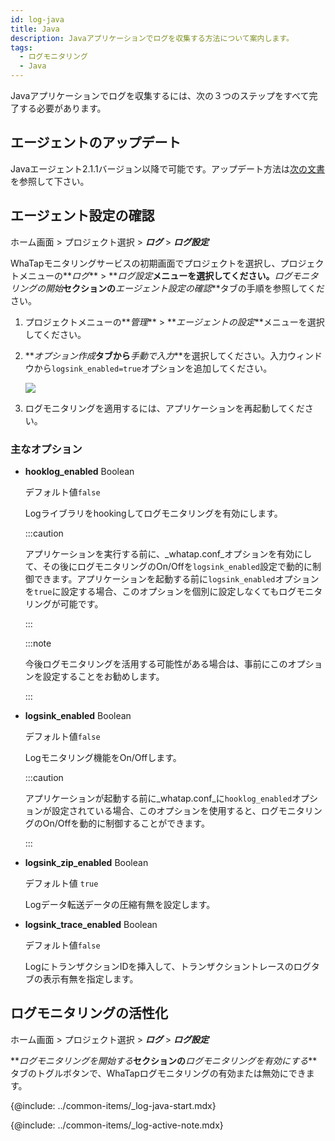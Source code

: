 ```yaml
---
id: log-java
title: Java
description: Javaアプリケーションでログを収集する方法について案内します。
tags:
  - ログモニタリング
  - Java
---
```


Javaアプリケーションでログを収集するには、次の３つのステップをすべて完了する必要があります。

## エージェントのアップデート

Javaエージェント2.1.1バージョン以降で可能です。アップデート方法は[次の文書](../java/update-agent)を参照して下さい。

## エージェント設定の確認

ホーム画面 > プロジェクト選択 > **_ログ_** > **_ログ設定_**

WhaTapモニタリングサービスの初期画面でプロジェクトを選択し、プロジェクトメニューの**_ログ_** > **_ログ設定_**メニューを選択してください。**_ログモニタリングの開始_**セクションの**_エージェント設定の確認_**タブの手順を参照してください。

1.  プロジェクトメニューの**_管理_** > **_エージェントの設定_**メニューを選択してください。

2.  **_オプション作成_**タブから**_手動で入力_**を選択してください。入力ウィンドウから`logsink_enabled=true`オプションを追加してください。 

    ![](https://img.whatap.io/media/images/log_java_config1.png)

3.  ログモニタリングを適用するには、アプリケーションを再起動してください。

### 主なオプション

-   **hooklog_enabled** <span class='type'>Boolean</span>

    デフォルト値`false`

    Logライブラリをhookingしてログモニタリングを有効にします。  

    :::caution

    アプリケーションを実行する前に、_whatap.conf_オプションを有効にして、その後にログモニタリングのOn/Offを`logsink_enabled`設定で動的に制御できます。アプリケーションを起動する前に`logsink_enabled`オプションを`true`に設定する場合、このオプションを個別に設定しなくてもログモニタリングが可能です。

    :::

    :::note

    今後ログモニタリングを活用する可能性がある場合は、事前にこのオプションを設定することをお勧めします。

    :::

-   **logsink_enabled** <span class='type'>Boolean</span>

    デフォルト値`false`

    Logモニタリング機能をOn/Offします。

    :::caution

    アプリケーションが起動する前に_whatap.conf_に`hooklog_enabled`オプションが設定されている場合、このオプションを使用すると、ログモニタリングのOn/Offを動的に制御することができます。

    :::

-   **logsink_zip_enabled** <span class='type'>Boolean</span>

    デフォルト値 `true`

    Logデータ転送データの圧縮有無を設定します。 

-   **logsink_trace_enabled** <span class='type'>Boolean</span>

    デフォルト値`false`

    LogにトランザクションIDを挿入して、トランザクショントレースのログタブの表示有無を指定します。  

## ログモニタリングの活性化

ホーム画面 > プロジェクト選択 > **_ログ_** > **_ログ設定_**

**_ログモニタリングを開始する_**セクションの**_ログモニタリングを有効にする_**タブのトグルボタンで、WhaTapログモニタリングの有効または無効にできます。

{@include: ../common-items/_log-java-start.mdx} 

{@include: ../common-items/_log-active-note.mdx} 
